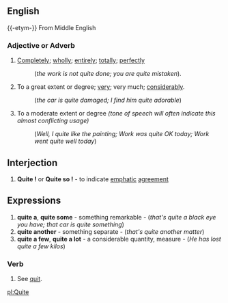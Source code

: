 ==English==
{{-etym-}}
From Middle English


===Adjective or Adverb===
#[[Completely]]; [[wholly]]; [[entirely]]; [[totally]]; [[perfectly]]
#:(''the work is not quite done; you are quite mistaken'').
#To a great extent or degree; [[very]]; very much; [[considerably]].
#:(''the car is quite damaged; I find him quite adorable'')
#To a moderate extent or degree ''(tone of speech will often indicate this almost conflicting usage)''
#: (''Well, I quite like the painting; Work was quite OK today; Work went quite well today'')

==Interjection==
#'''Quite !''' or ''' Quite so !''' - to indicate [[emphatic]] [[agreement]]

==Expressions==
#'''quite a''', '''quite some''' - something remarkable - (''that's quite a black eye you have; that car is quite something'')
#'''quite another''' - something separate - (''that's quite another matter'')
#'''quite a few''', '''quite a lot''' - a considerable quantity, measure - (''He has lost quite a few kilos'')


===Verb===
#See [[quit]].

[[pl:Quite]]